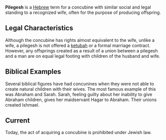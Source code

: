 '''Pilegesh''' is a [[Hebrew language|Hebrew]] term for a concubine with similar social and legal standing to a recognized wife, often for the purpose of producing offspring.

==Legal Characteristics==
Although the concubine has rights almost equivalent to the wife, unlike a wife, a pilegesh is not offered a [[ketubah]] or a formal marriage contract. However, any offsprings created as a result of a union between a pilegesh and a man are on equal legal footing with children of the husband and wife.

==Biblical Examples==
Several biblical figures have had concunines when they were not able to create natural children with their wives. The most famous example of this was Abraham and Sarah. Sarah, feeling guilty about her inability to give Abraham children, gives her maidservant Hagar to Abraham. Their unions created Ishmael. 

==Current==
Today, the act of acquiring a concubine is prohibited under Jewish law.

{{Vocab-stub}}
{{HeBible-stub}}
{{wikify}}